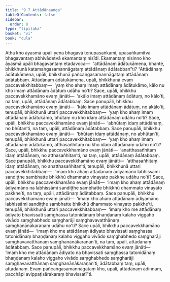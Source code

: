 ```yaml
---
title: "9.7 Attādānaaṅga"
tableOfContents: false
sidebar:
  order: 8
type: "tipitaka"
basket: "vi"
book: "cula"
---
```



<DynamicBreadcrumb />

<Division number="398" book="cula" bookNo="4" page="434">

<Paragraph number="1922" book="cula">
Atha kho āyasmā upāli yena bhagavā tenupasaṅkami, upasaṅkamitvā bhagavantaṃ abhivādetvā ekamantaṃ nisīdi. Ekamantaṃ nisinno kho āyasmā upāli bhagavantaṃ etadavoca—  “attādānaṃ ādātukāmena, bhante, bhikkhunā katamaṅgasamannāgataṃ attādānaṃ ādātabban”ti?
</Paragraph>

<Paragraph number="1923" book="cula">
“Attādānaṃ ādātukāmena, upāli, bhikkhunā pañcaṅgasamannāgataṃ attādānaṃ ādātabbaṃ. Attādānaṃ ādātukāmena, upāli, bhikkhunā evaṃ paccavekkhitabbaṃ—  ‘yaṃ kho ahaṃ imaṃ attādānaṃ ādātukāmo, kālo nu kho imaṃ attādānaṃ ādātuṃ udāhu no’ti? Sace, upāli, bhikkhu paccavekkhamāno evaṃ jānāti—  ‘akālo imaṃ attādānaṃ ādātuṃ, no kālo’ti, na taṃ, upāli, attādānaṃ ādātabbaṃ.
</Paragraph>

<Paragraph number="1924" book="cula">
Sace panupāli, bhikkhu paccavekkhamāno evaṃ jānāti—  ‘kālo imaṃ attādānaṃ ādātuṃ, no akālo’ti, tenupāli, bhikkhunā uttari paccavekkhitabbaṃ—  ‘yaṃ kho ahaṃ imaṃ attādānaṃ ādātukāmo, bhūtaṃ nu kho idaṃ attādānaṃ udāhu no’ti? Sace, upāli, bhikkhu paccavekkhamāno evaṃ jānāti—  ‘abhūtaṃ idaṃ attādānaṃ, no bhūtan’ti, na taṃ, upāli, attādānaṃ ādātabbaṃ.
</Paragraph>

<Paragraph number="1925" book="cula">
Sace panupāli, bhikkhu paccavekkhamāno evaṃ jānāti—  ‘bhūtaṃ idaṃ attādānaṃ, no abhūtan’ti, tenupāli, bhikkhunā uttari paccavekkhitabbaṃ—  ‘yaṃ kho ahaṃ imaṃ attādānaṃ ādātukāmo, atthasañhitaṃ nu kho idaṃ attādānaṃ udāhu no’ti? Sace, upāli, bhikkhu paccavekkhamāno evaṃ jānāti—  ‘anatthasañhitaṃ idaṃ attādānaṃ, no atthasañhitan’ti, na taṃ, upāli, attādānaṃ ādātabbaṃ.
</Paragraph>

<Paragraph number="1926" book="cula">
Sace panupāli, bhikkhu paccavekkhamāno evaṃ jānāti—  ‘atthasañhitaṃ idaṃ attādānaṃ, no anatthasañhitan’ti, tenupāli, bhikkhunā uttari paccavekkhitabbaṃ—  ‘imaṃ kho ahaṃ attādānaṃ ādiyamāno labhissāmi sandiṭṭhe sambhatte bhikkhū dhammato vinayato pakkhe udāhu no’ti? Sace, upāli, bhikkhu paccavekkhamāno evaṃ jānāti—  ‘imaṃ kho ahaṃ attādānaṃ ādiyamāno na labhissāmi sandiṭṭhe sambhatte bhikkhū dhammato vinayato pakkhe’ti, na taṃ, upāli, attādānaṃ ādātabbaṃ.
</Paragraph>

<Paragraph number="1927" book="cula">
Sace panupāli, bhikkhu paccavekkhamāno evaṃ jānāti—  ‘imaṃ kho ahaṃ attādānaṃ ādiyamāno labhissāmi sandiṭṭhe sambhatte bhikkhū dhammato vinayato pakkhe’ti, tenupāli, bhikkhunā uttari paccavekkhitabbaṃ—  ‘imaṃ kho me attādānaṃ ādiyato bhavissati saṃghassa tatonidānaṃ bhaṇḍanaṃ kalaho viggaho vivādo saṃghabhedo saṃgharāji saṃghavavatthānaṃ saṃghanānākaraṇaṃ udāhu no’ti? Sace upāli, bhikkhu paccavekkhamāno evaṃ jānāti—  ‘imaṃ kho me attādānaṃ ādiyato bhavissati saṃghassa tatonidānaṃ bhaṇḍanaṃ kalaho viggaho vivādo saṃghabhedo saṃgharāji saṃghavavatthānaṃ saṃghanānākaraṇan’ti, na taṃ, upāli, attādānaṃ ādātabbaṃ.
</Paragraph>

<Paragraph number="1928" book="cula">
Sace panupāli, bhikkhu paccavekkhamāno evaṃ jānāti—  ‘imaṃ kho me attādānaṃ ādiyato na bhavissati saṃghassa tatonidānaṃ bhaṇḍanaṃ kalaho viggaho vivādo saṃghabhedo saṃgharāji saṃghavavatthānaṃ saṃghanānākaraṇan’ti, ādātabbaṃ taṃ, upāli, attādānaṃ. Evaṃ pañcaṅgasamannāgataṃ kho, upāli, attādānaṃ ādinnaṃ, pacchāpi avippaṭisārakaraṃ bhavissatī”ti.
</Paragraph>
</Division>